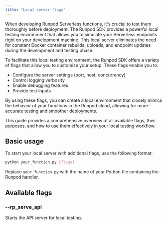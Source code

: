 ```yaml
---
title: "Local server flags"
---
```


When developing Runpod Serverless functions, it's crucial to test them thoroughly before deployment. The Runpod SDK provides a powerful local testing environment that allows you to simulate your Serverless endpoints right on your development machine. This local server eliminates the need for constant Docker container rebuilds, uploads, and endpoint updates during the development and testing phase.

To facilitate this local testing environment, the Runpod SDK offers a variety of flags that allow you to customize your setup. These flags enable you to:

* Configure the server settings (port, host, concurrency)
* Control logging verbosity
* Enable debugging features
* Provide test inputs

By using these flags, you can create a local environment that closely mimics the behavior of your functions in the Runpod cloud, allowing for more accurate testing and smoother deployments.

This guide provides a comprehensive overview of all available flags, their purposes, and how to use them effectively in your local testing workflow.

## Basic usage

To start your local server with additional flags, use the following format:

```sh
python your_function.py [flags]
```

Replace `your_function.py` with the name of your Python file containing the Runpod handler.

## Available flags

### --rp\_serve\_api

Starts the API server for local testing.

**Usage**:

```sh
python your_function.py --rp_serve_api
```

### --rp\_api\_port

Sets the port number for the FastAPI server.

**Default**: 8000

**Usage**:

```sh
python your_function.py --rp_serve_api --rp_api_port 8080
```

Setting `--rp_api_host` to `0.0.0.0` allows connections from other devices on the network, which can be useful for testing but may have security implications.

### --rp\_api\_concurrency

Sets the number of concurrent workers for the FastAPI server.

**Default**: 1

**Usage**:

```sh
python your_function.py --rp_serve_api --rp_api_concurrency 4
```

<Info>

When using `--rp_api_concurrency` with a value greater than 1, ensure your main file is named `main.py` for proper FastAPI integration.

</Info>

### --rp\_api\_host

Sets the hostname for the FastAPI server.

**Default**: "localhost"

**Usage**:

```sh
python your_function.py --rp_serve_api --rp_api_host 0.0.0.0
```

### --rp\_log\_level

Controls the verbosity of console output.

**Options**: `ERROR` | `WARN` | `INFO` | `DEBUG`

**Usage**:

```sh
python your_function.py --rp_serve_api --rp_log_level DEBUG
```

### --rp\_debugger

Enables the Runpod debugger for troubleshooting. The `--rp_debugger` flag is particularly useful when you need to step through your code for troubleshooting.

**Usage**:

```sh
python your_function.py --rp_serve_api --rp_debugger
```

### --test\_input

Provides test input data for your function, formatted as JSON.

**Usage**:

```sh
python your_function.py --rp_serve_api \
    --test_input '{"input": {"key": "value"}}'
```

The `--test_input` flag is an alternative to using a `test_input.json` file. If both are present, the command-line input takes precedence.

## Combined flags

You can combine multiple flags to customize your local testing environment.

For example:

```sh
python main.py --rp_serve_api \
    --rp_api_port 8080 \
    --rp_api_concurrency 4 \
    --rp_log_level DEBUG \
    --test_input '{"input": {"key": "value"}}'
```

This command starts the local server on port `8080` with 4 concurrent workers, sets the log level to `DEBUG`, and provides test input data.

These flags provide powerful tools for customizing your local testing environment. By using them effectively, you can simulate various scenarios, debug issues, and ensure your Serverless functions are robust and ready for deployment to the Runpod cloud.

For more detailed information on each flag and advanced usage scenarios, refer to the individual tutorials in this documentation.
